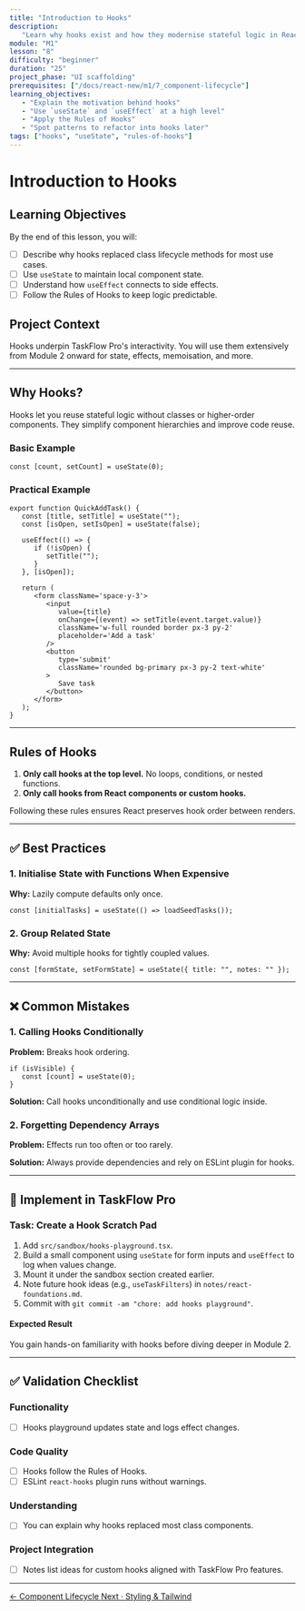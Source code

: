 ```yaml
---
title: "Introduction to Hooks"
description:
   "Learn why hooks exist and how they modernise stateful logic in React."
module: "M1"
lesson: "8"
difficulty: "beginner"
duration: "25"
project_phase: "UI scaffolding"
prerequisites: ["/docs/react-new/m1/7_component-lifecycle"]
learning_objectives:
   - "Explain the motivation behind hooks"
   - "Use `useState` and `useEffect` at a high level"
   - "Apply the Rules of Hooks"
   - "Spot patterns to refactor into hooks later"
tags: ["hooks", "useState", "rules-of-hooks"]
---
```


# Introduction to Hooks

## Learning Objectives

By the end of this lesson, you will:

-  [ ] Describe why hooks replaced class lifecycle methods for most use cases.
-  [ ] Use `useState` to maintain local component state.
-  [ ] Understand how `useEffect` connects to side effects.
-  [ ] Follow the Rules of Hooks to keep logic predictable.

## Project Context

Hooks underpin TaskFlow Pro's interactivity. You will use them extensively from
Module 2 onward for state, effects, memoisation, and more.

---

## Why Hooks?

Hooks let you reuse stateful logic without classes or higher-order components.
They simplify component hierarchies and improve code reuse.

### Basic Example

```tsx
const [count, setCount] = useState(0);
```

### Practical Example

```tsx
export function QuickAddTask() {
   const [title, setTitle] = useState("");
   const [isOpen, setIsOpen] = useState(false);

   useEffect(() => {
      if (!isOpen) {
         setTitle("");
      }
   }, [isOpen]);

   return (
      <form className='space-y-3'>
         <input
            value={title}
            onChange={(event) => setTitle(event.target.value)}
            className='w-full rounded border px-3 py-2'
            placeholder='Add a task'
         />
         <button
            type='submit'
            className='rounded bg-primary px-3 py-2 text-white'
         >
            Save task
         </button>
      </form>
   );
}
```

---

## Rules of Hooks

1. **Only call hooks at the top level.** No loops, conditions, or nested
   functions.
2. **Only call hooks from React components or custom hooks.**

Following these rules ensures React preserves hook order between renders.

---

## ✅ Best Practices

### 1. Initialise State with Functions When Expensive

**Why:** Lazily compute defaults only once.

```tsx
const [initialTasks] = useState(() => loadSeedTasks());
```

### 2. Group Related State

**Why:** Avoid multiple hooks for tightly coupled values.

```tsx
const [formState, setFormState] = useState({ title: "", notes: "" });
```

---

## ❌ Common Mistakes

### 1. Calling Hooks Conditionally

**Problem:** Breaks hook ordering.

```tsx
if (isVisible) {
   const [count] = useState(0);
}
```

**Solution:** Call hooks unconditionally and use conditional logic inside.

### 2. Forgetting Dependency Arrays

**Problem:** Effects run too often or too rarely.

**Solution:** Always provide dependencies and rely on ESLint plugin for hooks.

---

## 🔨 Implement in TaskFlow Pro

### Task: Create a Hook Scratch Pad

1. Add `src/sandbox/hooks-playground.tsx`.
2. Build a small component using `useState` for form inputs and `useEffect` to
   log when values change.
3. Mount it under the sandbox section created earlier.
4. Note future hook ideas (e.g., `useTaskFilters`) in
   `notes/react-foundations.md`.
5. Commit with `git commit -am "chore: add hooks playground"`.

#### Expected Result

You gain hands-on familiarity with hooks before diving deeper in Module 2.

---

## ✅ Validation Checklist

### Functionality

-  [ ] Hooks playground updates state and logs effect changes.

### Code Quality

-  [ ] Hooks follow the Rules of Hooks.
-  [ ] ESLint `react-hooks` plugin runs without warnings.

### Understanding

-  [ ] You can explain why hooks replaced most class components.

### Project Integration

-  [ ] Notes list ideas for custom hooks aligned with TaskFlow Pro features.

---

<div className='mt-8 flex justify-between'>
   <a
      href='/docs/react-new/m1/7_component-lifecycle'
      className='text-sm font-medium text-muted-foreground hover:text-foreground'
   >
      ← Component Lifecycle
   </a>
   <a
      href='/docs/react-new/m1/9_styling-tailwind'
      className='text-sm font-medium text-primary hover:text-primary/80'
   >
      Next · Styling & Tailwind
   </a>
</div>
